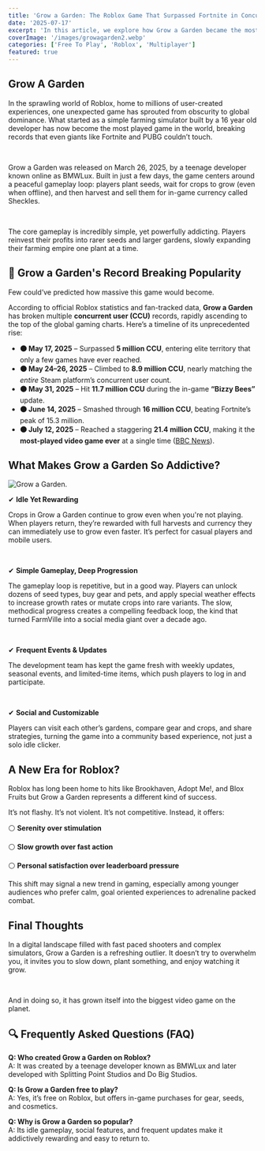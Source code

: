 ```yaml
---
title: 'Grow a Garden: The Roblox Game That Surpassed Fortnite in Concurrent Players'
date: '2025-07-17'
excerpt: 'In this article, we explore how Grow a Garden became the most played game in the world. What makes it so addictive and why millions log in daily just to watch virtual crops grow.'
coverImage: '/images/growagarden2.webp'
categories: ['Free To Play', 'Roblox', 'Multiplayer']
featured: true
---
```


## Grow A Garden
In the sprawling world of Roblox, home to millions of user-created experiences, one unexpected game has sprouted from obscurity to global dominance. What started as a simple farming simulator built by a 16 year old developer has now become the most played game in the world, breaking records that even giants like Fortnite and PUBG couldn’t touch.

&nbsp;

Grow a Garden was released on March 26, 2025, by a teenage developer known online as BMWLux. Built in just a few days, the game centers around a peaceful gameplay loop: players plant seeds, wait for crops to grow (even when offline), and then harvest and sell them for in-game currency called Sheckles.

&nbsp;

The core gameplay is incredibly simple, yet powerfully addicting. Players reinvest their profits into rarer seeds and larger gardens, slowly expanding their farming empire one plant at a time.

## 🚀 Grow a Garden's Record Breaking Popularity

Few could’ve predicted how massive this game would become.

According to official Roblox statistics and fan-tracked data, **Grow a Garden** has broken multiple **concurrent user (CCU)** records, rapidly ascending to the top of the global gaming charts. Here’s a timeline of its unprecedented rise:

- **⚫ May 17, 2025** – Surpassed **5 million CCU**, entering elite territory that only a few games have ever reached.
- **⚫ May 24–26, 2025** – Climbed to **8.9 million CCU**, nearly matching the *entire* Steam platform’s concurrent user count.
- **⚫ May 31, 2025** – Hit **11.7 million CCU** during the in-game **“Bizzy Bees”** update.
- **⚫ June 14, 2025** – Smashed through **16 million CCU**, beating Fortnite’s peak of 15.3 million.
- **⚫ July 12, 2025** – Reached a staggering **21.4 million CCU**, making it the **most-played video game ever** at a single time ([BBC News](https://www.bbc.com/news/articles/cj4edkdxz2xo)).



## What Makes Grow a Garden So Addictive?

![Grow a Garden.](/images/growagarden.webp)

✔ **Idle Yet Rewarding**

Crops in Grow a Garden continue to grow even when you're not playing. When players return, they’re rewarded with full harvests and currency they can immediately use to grow even faster. It’s perfect for casual players and mobile users.

&nbsp;

✔ **Simple Gameplay, Deep Progression**

The gameplay loop is repetitive, but in a good way. Players can unlock dozens of seed types, buy gear and pets, and apply special weather effects to increase growth rates or mutate crops into rare variants. The slow, methodical progress creates a compelling feedback loop, the kind that turned FarmVille into a social media giant over a decade ago.

&nbsp;

✔ **Frequent Events & Updates**

The development team has kept the game fresh with weekly updates, seasonal events, and limited-time items, which push players to log in and participate.

&nbsp;

✔ **Social and Customizable**

Players can visit each other’s gardens, compare gear and crops, and share strategies, turning the game into a community based experience, not just a solo idle clicker.


## A New Era for Roblox?
Roblox has long been home to hits like Brookhaven, Adopt Me!, and Blox Fruits but Grow a Garden represents a different kind of success.

It’s not flashy. It’s not violent. It’s not competitive. Instead, it offers:

⚪ **Serenity over stimulation**

⚪ **Slow growth over fast action**

⚪ **Personal satisfaction over leaderboard pressure**

This shift may signal a new trend in gaming, especially among younger audiences who prefer calm, goal oriented experiences to adrenaline packed combat.

## Final Thoughts
In a digital landscape filled with fast paced shooters and complex simulators, Grow a Garden is a refreshing outlier. It doesn’t try to overwhelm you, it invites you to slow down, plant something, and enjoy watching it grow.

&nbsp;

And in doing so, it has grown itself into the biggest video game on the planet.

## 🔍 Frequently Asked Questions (FAQ)

**Q: Who created Grow a Garden on Roblox?**  
A: It was created by a teenage developer known as BMWLux and later developed with Splitting Point Studios and Do Big Studios.

**Q: Is Grow a Garden free to play?**  
A: Yes, it’s free on Roblox, but offers in-game purchases for gear, seeds, and cosmetics.

**Q: Why is Grow a Garden so popular?**  
A: Its idle gameplay, social features, and frequent updates make it addictively rewarding and easy to return to.
